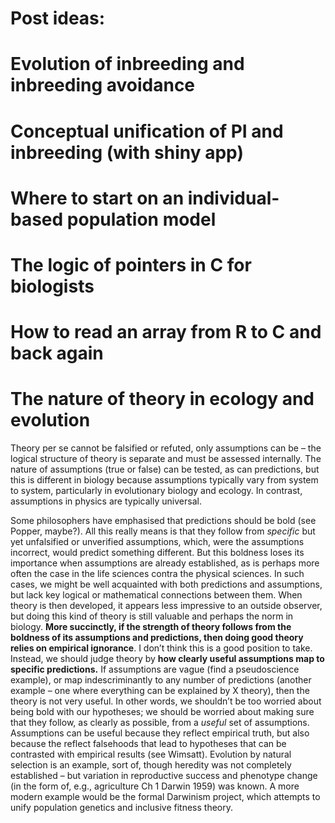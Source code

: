 # Post ideas:

# Evolution of inbreeding and inbreeding avoidance
# Conceptual unification of PI and inbreeding (with shiny app)
# Where to start on an individual-based population model
# The logic of pointers in C for biologists
# How to read an array from R to C and back again

################################################################################
# The nature of theory in ecology and evolution
################################################################################

Theory per se cannot be falsified or refuted, only assumptions can be -- the logical structure of theory is separate and must be assessed internally. The nature of assumptions (true or false) can be tested, as can predictions, but this is different in biology because assumptions typically vary from system to system, particularly in evolutionary biology and ecology. In contrast, assumptions in physics are typically universal. 

Some philosophers have emphasised that predictions should be bold (see Popper, maybe?). All this really means is that they follow from *specific* but yet unfalsified or unverified assumptions, which, were the assumptions incorrect, would predict something different. But this boldness loses its importance when assumptions are already established, as is perhaps more often the case in the life sciences contra the physical sciences. In such cases, we might be well acquainted with both predictions and assumptions, but lack key logical or mathematical connections between them. When theory is then developed, it appears less impressive to an outside observer, but doing this kind of theory is still valuable and perhaps the norm in biology. **More succinctly, if the strength of theory follows from the boldness of its assumptions and predictions, then doing good theory relies on empirical ignorance**. I don't think this is a good position to take. Instead, we should judge theory by **how clearly useful assumptions map to specific predictions.** If assumptions are vague (find a pseudoscience example), or map indescriminantly to any number of predictions (another example -- one where everything can be explained by X theory), then the theory is not very useful. In other words, we shouldn't be too worried about being bold with our hypotheses; we should be worried about making sure that they follow, as clearly as possible, from a *useful* set of assumptions. Assumptions can be useful because they reflect empirical truth, but also because the reflect falsehoods that lead to hypotheses that can be contrasted with empirical results (see Wimsatt). Evolution by natural selection is an example, sort of, though heredity was not completely established -- but variation in reproductive success and phenotype change (in the form of, e.g., agriculture Ch 1 Darwin 1959) was known. A more modern example would be the formal Darwinism project, which attempts to unify population genetics and inclusive fitness theory.
